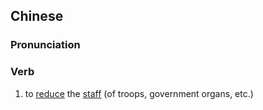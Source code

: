 ==Chinese==
{{zh-forms|s=缩编}}

===Pronunciation===
{{zh-pron
|m=suōbiān
|c=suk1 pin1
|mn=qz,xm:sok-pian/zz:siok-pian/qz:sok-phian
|cat=v
}}

===Verb===
{{zh-verb}}

# to [[reduce]] the [[staff]] (of troops, government organs, etc.)